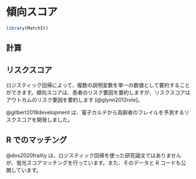# 傾向スコア  {#propensityscore}

```r
library(MatchIt)
```

## 計算


## リスクスコア

ロジスティック回帰によって、複数の説明変数を単一の数値として要約することができます。傾向スコアは、患者のリスク要因を要約しますが、リスクスコアはアウトカムのリスク要因を要約します [@glynn2012role]。\index{りすくすこあ@リスクスコア}

@gilbert2018development は、電子カルテから高齢者のフレイルを予測するリスクスコアを開発しました。

## R でのマッチング

@dos2020frailty は、ロジスティック回帰を使った研究論文ではありませんが、蛍光スコアマッチングを行っています。また、そのデータと R コードも公開しています。

